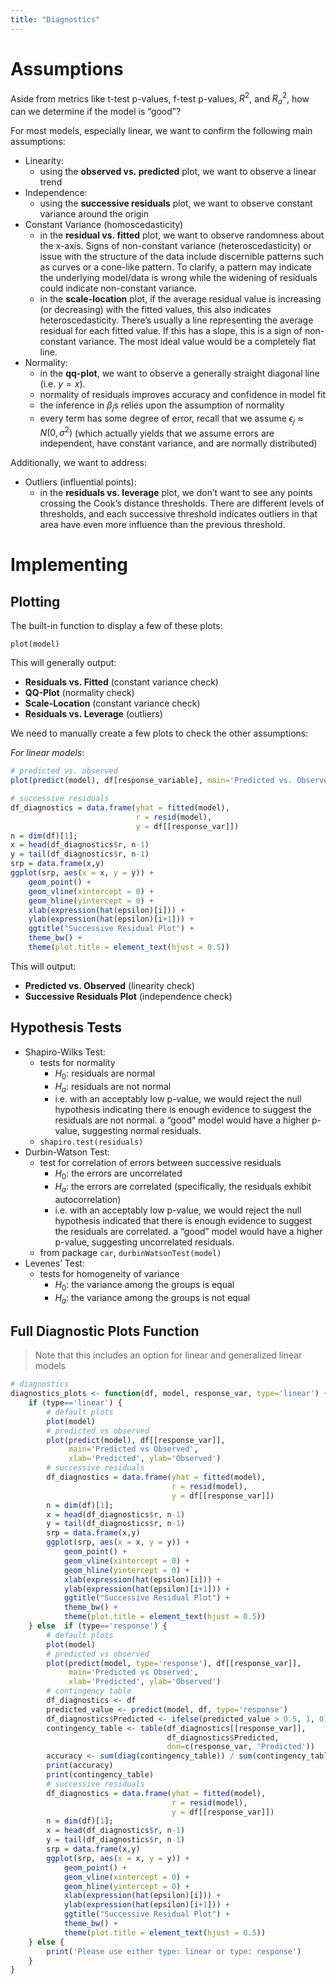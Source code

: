```yaml
---
title: "Diagnostics"
---
```


# Assumptions

Aside from metrics like t-test p-values, f-test p-values, $R^2$, and $R^2_a$, how can we determine if the model is "good"?

For most models, especially linear, we want to confirm the following main assumptions:

- Linearity:
  - using the **observed vs. predicted** plot, we want to observe a linear trend
- Independence:
  - using the **successive residuals** plot, we want to observe constant variance around the origin
- Constant Variance (homoscedasticity)
  - in the **residual vs. fitted** plot, we want to observe randomness about the x-axis. Signs of non-constant variance (heteroscedasticity) or issue with the structure of the data include discernible patterns such as curves or a cone-like pattern. To clarify, a pattern may indicate the underlying model/data is wrong while the widening of residuals could indicate non-constant variance.
  - in the **scale-location** plot, if the average residual value is increasing (or decreasing) with the fitted values, this also indicates heteroscedasticity. There's usually a line representing the average residual for each fitted value. If this has a slope, this is a sign of non-constant variance. The most ideal value would be a completely flat line.
- Normality:
  - in the **qq-plot**, we want to observe a generally straight diagonal line (i.e. $y=x$).
  - normality of residuals improves accuracy and confidence in model fit
  - the inference in $\beta_j$s relies upon the assumption of normality
  - every term has some degree of error, recall that we assume $\epsilon_j \approx N(0, \sigma^2)$ (which actually yields that we assume errors are independent, have constant variance, and are normally distributed)

Additionally, we want to address:

- Outliers (influential points):
  - in the **residuals vs. leverage** plot, we don't want to see any points crossing the Cook's distance thresholds. There are different levels of thresholds, and each successive threshold indicates outliers in that area have even more influence than the previous threshold.

# Implementing

## Plotting

The built-in function to display a few of these plots:

`plot(model)`

This will generally output:

- **Residuals vs. Fitted** (constant variance check)
- **QQ-Plot** (normality check)
- **Scale-Location** (constant variance check)
- **Residuals vs. Leverage** (outliers)

We need to manually create a few plots to check the other assumptions:

*For linear models*:

```r
# predicted vs. observed
plot(predict(model), df[response_variable], main='Predicted vs. Observed', xlab='Predicted', ylab='Observed')

# successive residuals
df_diagnostics = data.frame(yhat = fitted(model),
                            r = resid(model),
                            y = df[[response_var]])
n = dim(df)[1]; 
x = head(df_diagnostics$r, n-1)
y = tail(df_diagnostics$r, n-1)
srp = data.frame(x,y)
ggplot(srp, aes(x = x, y = y)) + 
    geom_point() + 
    geom_vline(xintercept = 0) + 
    geom_hline(yintercept = 0) + 
    xlab(expression(hat(epsilon)[i])) +
    ylab(expression(hat(epsilon)[i+1])) + 
    ggtitle("Successive Residual Plot") + 
    theme_bw() + 
    theme(plot.title = element_text(hjust = 0.5))
```

This will output:

- **Predicted vs. Observed** (linearity check)
- **Successive Residuals Plot** (independence check)

## Hypothesis Tests

- Shapiro-Wilks Test:
  - tests for normality
    - $H_0$: residuals are normal
    - $H_a$: residuals are not normal
    - i.e. with an acceptably low p-value, we would reject the null hypothesis indicating there is enough evidence to suggest the residuals are not normal. a "good" model would have a higher p-value, suggesting normal residuals.
  - `shapiro.test(residuals)`
- Durbin-Watson Test:
  - test for correlation of errors between successive residuals
    - $H_0$: the errors are uncorrelated
    - $H_a$: the errors are correlated (specifically, the residuals exhibit autocorrelation)
    - i.e. with an acceptably low p-value, we would reject the null hypothesis indicated that there is enough evidence to suggest the residuals are correlated. a "good" model would have a higher p-value, suggesting uncorrelated residuals.
  - from package `car`, `durbinWatsonTest(model)`
- Levenes' Test:
  - tests for homogeneity of variance
    - $H_0$: the variance among the groups is equal
    - $H_a$: the variance among the groups is not equal


## Full Diagnostic Plots Function

> Note that this includes an option for linear and generalized linear models

```r
# diagnostics
diagnostics_plots <- function(df, model, response_var, type='linear') {
    if (type=='linear') {
        # default plots
        plot(model)
        # predicted vs observed
        plot(predict(model), df[[response_var]],
             main='Predicted vs Observed',
             xlab='Predicted', ylab='Observed')
        # successive residuals
        df_diagnostics = data.frame(yhat = fitted(model),
                                    r = resid(model),
                                    y = df[[response_var]])
        n = dim(df)[1]; 
        x = head(df_diagnostics$r, n-1)
        y = tail(df_diagnostics$r, n-1)
        srp = data.frame(x,y)
        ggplot(srp, aes(x = x, y = y)) + 
            geom_point() + 
            geom_vline(xintercept = 0) + 
            geom_hline(yintercept = 0) + 
            xlab(expression(hat(epsilon)[i])) +
            ylab(expression(hat(epsilon)[i+1])) + 
            ggtitle("Successive Residual Plot") + 
            theme_bw() + 
            theme(plot.title = element_text(hjust = 0.5))
    } else  if (type=='response') {
        # default plots
        plot(model)
        # predicted vs observed
        plot(predict(model, type='response'), df[[response_var]],
             main='Predicted vs Observed',
             xlab='Predicted', ylab='Observed')
        # contingency table
        df_diagnostics <- df
        predicted_value <- predict(model, df, type='response')
        df_diagnostics$Predicted <- ifelse(predicted_value > 0.5, 1, 0)
        contingency_table <- table(df_diagnostics[[response_var]],
                                   df_diagnostics$Predicted,
                                   dnn=c(response_var, 'Predicted'))
        accuracy <- sum(diag(contingency_table)) / sum(contingency_table)
        print(accuracy)
        print(contingency_table)
        # successive residuals
        df_diagnostics = data.frame(yhat = fitted(model),
                                    r = resid(model),
                                    y = df[[response_var]])
        n = dim(df)[1]; 
        x = head(df_diagnostics$r, n-1)
        y = tail(df_diagnostics$r, n-1)
        srp = data.frame(x,y)
        ggplot(srp, aes(x = x, y = y)) + 
            geom_point() + 
            geom_vline(xintercept = 0) + 
            geom_hline(yintercept = 0) + 
            xlab(expression(hat(epsilon)[i])) +
            ylab(expression(hat(epsilon)[i+1])) + 
            ggtitle("Successive Residual Plot") + 
            theme_bw() + 
            theme(plot.title = element_text(hjust = 0.5))
    } else {
        print('Please use either type: linear or type: response')
    }
}
```


